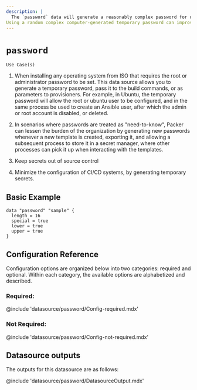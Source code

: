 ```yaml
---
description: |
  The `password` data will generate a reasonably complex password for use during the Packer build.
Using a random complex computer-generated temporary password can improve the security of the overall infrastructure, and make systems less prone to be compromised later on.
---
```


<BadgesHeader>
  <PluginBadge type="community" />
</BadgesHeader>

# `password`

`Use Case(s)`

1. When installing any operating system from ISO that requires the root or administrator password to be set. This data source allows you to generate a temporary password, pass it to the build commands, or as parameters to provisioners.
For example, in Ubuntu, the temporary password will allow the root or ubuntu user to be configured, and in the same process be used to create an Ansible user, after which the admin or root account is disabled, or deleted.

2. In scenarios where passwords are treated as "need-to-know", Packer can lessen the burden of the organization by generating new passwords whenever a new template is created, exporting it, and allowing a subsequent process to store it in a secret manager, where other processes can pick it up when interacting with the templates.

3. Keep secrets out of source control

4. Minimize the configuration of CI/CD systems, by generating temporary secrets.

## Basic Example

```hcl
data "password" "sample" {
  length = 16
  special = true
  lower = true
  upper = true
}
```

## Configuration Reference

Configuration options are organized below into two categories: required and
optional. Within each category, the available options are alphabetized and
described.

### Required:

@include 'datasource/password/Config-required.mdx'

### Not Required:
@include 'datasource/password/Config-not-required.mdx'

## Datasource outputs

The outputs for this datasource are as follows:

@include 'datasource/password/DatasourceOutput.mdx'
